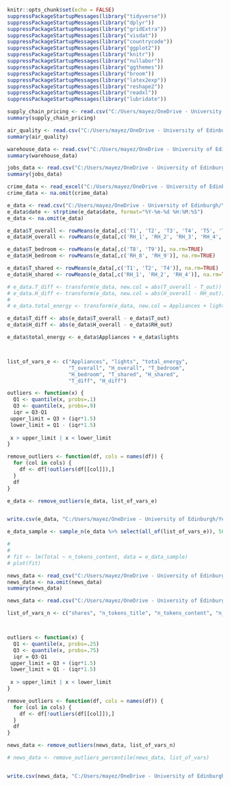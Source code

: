 ```r
knitr::opts_chunk$set(echo = FALSE)
suppressPackageStartupMessages(library("tidyverse"))
suppressPackageStartupMessages(library("dplyr"))
suppressPackageStartupMessages(library("gridExtra"))
suppressPackageStartupMessages(library("visdat"))
suppressPackageStartupMessages(library("countrycode"))
suppressPackageStartupMessages(library("ggplot2"))
suppressPackageStartupMessages(library("knitr"))
suppressPackageStartupMessages(library("nullabor"))
suppressPackageStartupMessages(library("ggthemes"))
suppressPackageStartupMessages(library("broom"))
suppressPackageStartupMessages(library("latex2exp"))
suppressPackageStartupMessages(library("reshape2"))
suppressPackageStartupMessages(library("readxl"))
suppressPackageStartupMessages(library("lubridate"))
```

```r
supply_chain_pricing <- read.csv("C:/Users/mayez/OneDrive - University of Edinburgh/Year 5/Dissertation/Code/mmath_dissertation/Shiny App/Datasets/supply_chain_pricing.csv")
summary(supply_chain_pricing)
```

```r
air_quality <- read.csv("C:/Users/mayez/OneDrive - University of Edinburgh/Year 5/Dissertation/Code/mmath_dissertation/Shiny App/Datasets/Air_Quality.csv")
summary(air_quality)
```


```r
warehouse_data <- read.csv("C:/Users/mayez/OneDrive - University of Edinburgh/Year 5/Dissertation/Code/mmath_dissertation/Shiny App/Datasets/warehouse_data.csv")
summary(warehouse_data)
```

```r
jobs_data <- read.csv("C:/Users/mayez/OneDrive - University of Edinburgh/Year 5/Dissertation/Code/mmath_dissertation/Shiny App/Datasets/nyc_jobs.csv")
summary(jobs_data)
```

```r
crime_data <- read_excel("C:/Users/mayez/OneDrive - University of Edinburgh/Year 5/Dissertation/Code/mmath_dissertation/Shiny App/Datasets/violent_crime.xlsx")
crime_data <- na.omit(crime_data)
```


```r
e_data <- read.csv("C:/Users/mayez/OneDrive - University of Edinburgh/Year 5/Dissertation/Code/mmath_dissertation/Shiny App/Datasets/energydata_complete.csv")
e_data$date <- strptime(e_data$date, format="%Y-%m-%d %H:%M:%S")
e_data <- na.omit(e_data)

e_data$T_overall <- rowMeans(e_data[,c('T1', 'T2', 'T3', 'T4', 'T5', 'T7', 'T8', 'T9')], na.rm=TRUE)
e_data$H_overall <- rowMeans(e_data[,c('RH_1', 'RH_2', 'RH_3', 'RH_4', 'RH_5', 'RH_6', 'RH_7', 'RH_8', 'RH_9')], na.rm=TRUE)

e_data$T_bedroom <- rowMeans(e_data[,c('T8', 'T9')], na.rm=TRUE)
e_data$H_bedroom <- rowMeans(e_data[,c('RH_8', 'RH_9')], na.rm=TRUE)

e_data$T_shared <- rowMeans(e_data[,c('T1', 'T2', 'T4')], na.rm=TRUE)
e_data$H_shared <- rowMeans(e_data[,c('RH_1', 'RH_2', 'RH_4')], na.rm=TRUE)

# e_data.T_diff <- transform(e_data, new.col = abs(T_overall - T_out))
# e_data.H_diff <- transform(e_data, new.col = abs(H_overall - RH_out))
# 
# e_data.total_energy <- transform(e_data, new.col = Appliances + lights)

e_data$T_diff <- abs(e_data$T_overall - e_data$T_out)
e_data$H_diff <- abs(e_data$H_overall - e_data$RH_out)

e_data$total_energy <- e_data$Appliances + e_data$lights



list_of_vars_e <- c("Appliances", "lights", "total_energy",
                    "T_overall", "H_overall", "T_bedroom", 
                    "H_bedroom", "T_shared", "H_shared", 
                    "T_diff", "H_diff")

outliers <- function(x) {
  Q1 <- quantile(x, probs=.1)
  Q3 <- quantile(x, probs=.9)
  iqr = Q3-Q1
 upper_limit = Q3 + (iqr*1.5)
 lower_limit = Q1 - (iqr*1.5)
 
 x > upper_limit | x < lower_limit
}

remove_outliers <- function(df, cols = names(df)) {
  for (col in cols) {
    df <- df[!outliers(df[[col]]),]
  }
  df
}

e_data <- remove_outliers(e_data, list_of_vars_e)


write.csv(e_data, "C:/Users/mayez/OneDrive - University of Edinburgh/Year 5/Dissertation/Code/mmath_dissertation/Shiny App/Datasets/energy_data_cleaned.csv", row.names=FALSE)

e_data_sample <- sample_n(e_data %>% select(all_of(list_of_vars_e)), 500)

# 
# 
# fit <- lm(Total ~ n_tokens_content, data = e_data_sample)
# plot(fit)
```


```r
news_data <- read_csv("C:/Users/mayez/OneDrive - University of Edinburgh/Year 5/Dissertation/Code/mmath_dissertation/Shiny App/Datasets/OnlineNewsPopularity.csv")
news_data <- na.omit(news_data)
summary(news_data)
```

```r
news_data <- read.csv("C:/Users/mayez/OneDrive - University of Edinburgh/Year 5/Dissertation/Code/mmath_dissertation/Shiny App/Datasets/OnlineNewsPopularity.csv")

list_of_vars_n <- c("shares", "n_tokens_title", "n_tokens_content", "n_unique_tokens", "num_hrefs", "num_imgs", "num_videos", "average_token_length")



outliers <- function(x) {
  Q1 <- quantile(x, probs=.25)
  Q3 <- quantile(x, probs=.75)
  iqr = Q3-Q1
 upper_limit = Q3 + (iqr*1.5)
 lower_limit = Q1 - (iqr*1.5)
 
 x > upper_limit | x < lower_limit
}

remove_outliers <- function(df, cols = names(df)) {
  for (col in cols) {
    df <- df[!outliers(df[[col]]),]
  }
  df
}

news_data <- remove_outliers(news_data, list_of_vars_n)

# news_data <- remove_outliers_percentile(news_data, list_of_vars)


write.csv(news_data, "C:/Users/mayez/OneDrive - University of Edinburgh/Year 5/Dissertation/Code/mmath_dissertation/Shiny App/Datasets/news_data_cleaned.csv", row.names=FALSE)

```


